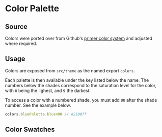 
<Meta title="Docs/Styling/Color Palette" />

# Color Palette

## Source

Colors were ported over from Github's [primer color system](https://primer.style/css/support/color-system)
and adjusted where required.

## Usage

Colors are exposed from `src/theme` as the named export `colors`.

Each palette is then available under the key listed below the name. The numbers below the shades
correspond to the saturation level for the color, with `0` being the lighest, and `9` the darkest.

To access a color with a numbered shade, you must add `00` after the shade number. See
the example below.

```js
colors.bluePalette.blue400 // #2188ff
```

## Color Swatches

<ColorPalette>
	<ColorItem
		title="Solid black and white"
		subtitle="theme.colors.solidPalette"
		colors={{ ...colors.solidPalette }}
	/>
</ColorPalette>

<ColorPalette>
	<ColorItem
		title="Grey palette"
		subtitle="theme.colors.greyPalette"
		colors={getStorybookPalette(colors.greyPalette)}
	/>
</ColorPalette>

<ColorPalette>
	<ColorItem
		title="Blue palette"
		subtitle="theme.colors.bluePalette"
		colors={getStorybookPalette(colors.bluePalette)}
	/>
</ColorPalette>

<ColorPalette>
	<ColorItem
		title="Green palette"
		subtitle="theme.colors.greenPalette"
		colors={getStorybookPalette(colors.greenPalette)}
	/>
</ColorPalette>

<ColorPalette>
	<ColorItem
		title="Purple palette"
		subtitle="theme.colors.purplePalette"
		colors={getStorybookPalette(colors.purplePalette)}
	/>
</ColorPalette>

<ColorPalette>
	<ColorItem
		title="Yellow palette"
		subtitle="theme.colors.yellowPalette"
		colors={getStorybookPalette(colors.yellowPalette)}
	/>
</ColorPalette>

<ColorPalette>
	<ColorItem
		title="Orange palette"
		subtitle="theme.colors.orangePalette"
		colors={getStorybookPalette(colors.orangePalette)}
	/>
</ColorPalette>

<ColorPalette>
	<ColorItem
		title="Red palette"
		subtitle="theme.colors.redPalette"
		colors={getStorybookPalette(colors.redPalette)}
	/>
</ColorPalette>

<ColorPalette>
	<ColorItem
		title="Pink palette"
		subtitle="theme.colors.pinkPalette"
		colors={getStorybookPalette(colors.pinkPalette)}
	/>
</ColorPalette>
